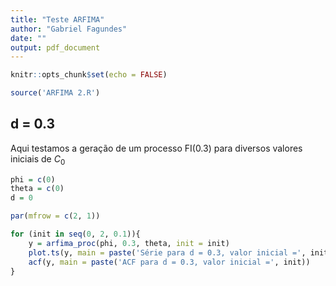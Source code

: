 ```yaml
---
title: "Teste ARFIMA"
author: "Gabriel Fagundes"
date: ""
output: pdf_document
---
```


```r
knitr::opts_chunk$set(echo = FALSE)

source('ARFIMA 2.R')
```

## d = 0.3 

Aqui testamos a geração de um processo FI(0.3) para diversos valores iniciais de $C_0$

```r
phi = c(0)
theta = c(0)
d = 0

par(mfrow = c(2, 1))

for (init in seq(0, 2, 0.1)){
    y = arfima_proc(phi, 0.3, theta, init = init)
    plot.ts(y, main = paste('Série para d = 0.3, valor inicial =', init))
    acf(y, main = paste('ACF para d = 0.3, valor inicial =', init))
}

```

